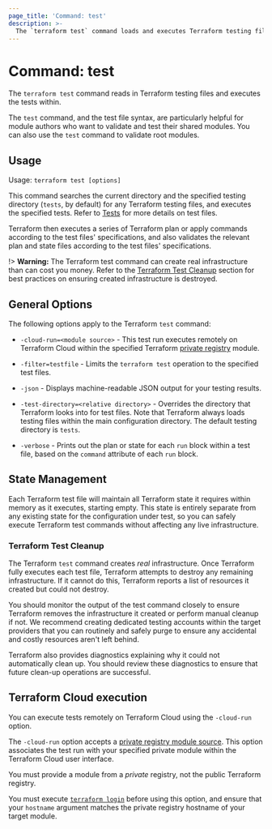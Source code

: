 ```yaml
---
page_title: 'Command: test'
description: >-
  The `terraform test` command loads and executes Terraform testing files.
---
```


# Command: test

The `terraform test` command reads in Terraform testing files and executes the tests within.

The `test` command, and the test file syntax, are particularly helpful for module authors who want to validate and test their shared modules. You can also use the `test` command to validate root modules.

## Usage

Usage: `terraform test [options]`

This command searches the current directory and the specified testing directory (`tests`, by default) for any Terraform testing files, and executes the specified tests. Refer to [Tests](/terraform/language/tests) for more details on test files.

Terraform then executes a series of Terraform plan or apply commands according to the test files' specifications, and also validates the relevant plan and state files according to the test files' specifications.

!> **Warning:** The Terraform test command can create real infrastructure than can cost you money. Refer to the [Terraform Test Cleanup](#terraform-test-cleanup) section for best practices on ensuring created infrastructure is destroyed.

## General Options

The following options apply to the Terraform `test` command:

* `-cloud-run=<module source>` - This test run executes remotely on Terraform Cloud within the specified Terraform [private registry](/terraform/language/modules/sources#terraform-registry) module.

* `-filter=testfile` - Limits the `terraform test` operation to the specified test files.

* `-json` - Displays machine-readable JSON output for your testing results.

* `-test-directory=<relative directory>` - Overrides the directory that Terraform looks into for test files. Note that Terraform always loads testing files within the main configuration directory. The default testing directory is `tests`.

* `-verbose` - Prints out the plan or state for each `run` block within a test file, based on the `command` attribute of each `run` block.

## State Management

Each Terraform test file will maintain all Terraform state it requires within memory as it executes, starting empty. This state is entirely separate from any existing state for the configuration under test, so you can safely execute Terraform test commands without affecting any live infrastructure.

### Terraform Test Cleanup

The Terraform `test` command creates _real_ infrastructure. Once Terraform fully executes each test file, Terraform attempts to destroy any remaining infrastructure. If it cannot do this, Terraform reports a list of resources it created but could not destroy.

You should monitor the output of the test command closely to ensure Terraform removes the infrastructure it created or perform manual cleanup if not. We recommend creating dedicated testing accounts within the target providers that you can routinely and safely purge to ensure any accidental and costly resources aren't left behind.

Terraform also provides diagnostics explaining why it could not automatically clean up. You should review these diagnostics to ensure that future clean-up operations are successful.

## Terraform Cloud execution

You can execute tests remotely on Terraform Cloud using the `-cloud-run` option.

The `-cloud-run` option accepts a [private registry module source](/terraform/language/modules/sources#terraform-registry). This option associates the test run with your specified private module within the Terraform Cloud user interface.

You must provide a module from a _private_ registry, not the public Terraform registry.

You must execute [`terraform login`](/terraform/cli/commands/login) before using this option, and ensure that your `hostname` argument matches the private registry hostname of your target module.
